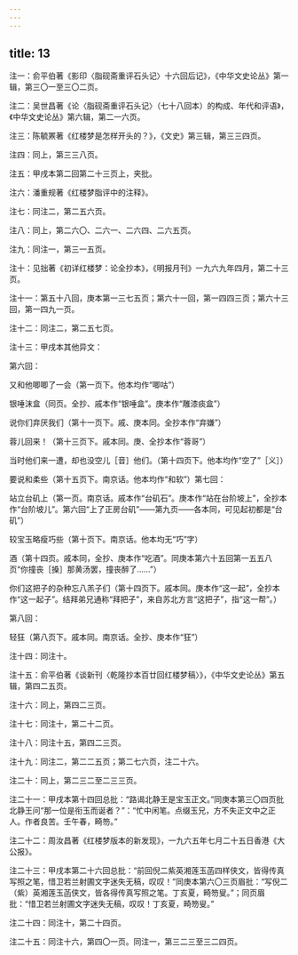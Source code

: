 ```yaml
---
---
---
```

title: 13
---




注一：俞平伯著《影印〈脂砚斋重评石头记〉十六回后记》，《中华文史论丛》第一辑，第三〇一至三〇二页。

注二：吴世昌著《论〈脂砚斋重评石头记〉（七十八回本）的构成、年代和评语》，《中华文史论丛》第六辑，第二一六页。

注三：陈毓罴著《红楼梦是怎样开头的？》，《文史》第三辑，第三三四页。

注四：同上，第三三八页。

注五：甲戌本第二回第二十三页上，夹批。

注六：潘重规著《红楼梦脂评中的注释》。

注七：同注二，第二五六页。

注八：同上，第二六〇、二六一、二六四、二六五页。

注九：同注一，第三一五页。

注十：见拙著《初详红楼梦：论全抄本》，《明报月刊》一九六九年四月，第二十三页。

注十一：第五十八回，庚本第一三七五页；第六十一回，第一四四三页；第六十三回，第一四九一页。

注十二：同注二，第二五七页。

注十三：甲戌本其他异文：

第六回：

又和他唧唧了一会（第一页下。他本均作“唧咕”）

银唾沫盒（同页。全抄、戚本作“银唾盒”。庚本作“雕漆痰盒”）

说你们弃厌我们（第十一页下。戚、庚本同。全抄本作“弃嫌”）

蓉儿回来！（第十三页下。戚本同。庚、全抄本作“蓉哥”）

当时他们来一遭，却也没空儿［音］他们。（第十四页下。他本均作“空了”［义］）

要说和柔些（第十五页下。南京话。他本均作“和软”）第七回：

站立台矶上（第一页。南京话。戚本作“台矶石”。庚本作“站在台阶坡上”，全抄本作“台阶坡儿”。第六回“上了正房台矶”——第九页——各本同，可见起初都是“台矶”）

较宝玉略瘦巧些（第十页下。南京话。他本均无“巧”字）

酒（第十四页。戚本同，全抄、庚本作“吃酒”。同庚本第六十五回第一五五八页“你撞丧［搡］那黄汤罢，撞丧醉了……”）

你们这把子的杂种忘八羔子们（第十四页下。戚本同。庚本作“这一起”，全抄本作“这一起子”。结拜弟兄通称“拜把子”，来自苏北方言“这把子”，指“这一帮”。）

第八回：

轻狂（第八页下。戚本同。南京话。全抄、庚本作“狂”）

注十四：同注十。

注十五：俞平伯著《谈新刊〈乾隆抄本百廿回红楼梦稿〉》，《中华文史论丛》第五辑，第四二五页。

注十六：同上，第四二三页。

注十七：同注十，第二十二页。

注十八：同注十五，第四二三页。

注十九：同注二，第二二五页；第二七六页，注二十六。

注二十：同上，第二三二至二三三页。

注二十一：甲戌本第十四回总批：“路谒北静王是宝玉正文。”同庚本第三〇四页批北静王问“那一位是衔玉而诞者？”：“忙中闲笔。点缀玉兄，方不失正文中之正人。作者良苦。壬午春，畸笏。”

注二十二：周汝昌著《红楼梦版本的新发现》，一九六五年七月二十五日香港《大公报》。

注二十三：甲戌本第二十六回总批：“前回倪二紫英湘莲玉菡四样侠文，皆得传真写照之笔，惜卫若兰射圃文字迷失无稿，叹叹！”同庚本第六〇三页眉批：“写倪二（紫）英湘莲玉菡侠文，皆各得传真写照之笔。丁亥夏，畸笏叟。”；同页眉批：“惜卫若兰射圃文字迷失无稿，叹叹！丁亥夏，畸笏叟。”

注二十四：同注十，第二十四页。

注二十五：同注十六，第四〇一页。同注一，第三二三至三二四页。